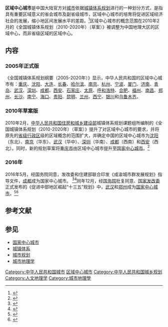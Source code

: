 {{Infobox subdivision type
| name=      区域中心城市
| alt_name=  
| alt_name1=  
| alt_name2=  
| alt_name3=  
| alt_name4=  
      
| map=              [[File:Map_of_National_central_cities_in_the_People's_Republic_of_China.png|255px]] 
| category= [[城镇体系规划|城镇体系规划]]等级
| territory=  {{PRC}}
| upper_unit=  [[国家中心城市|国家中心城市]]
       
| start_date=  2005年
| legislation_begin= 《全国城镇体系规划（2010-2020年）草案》
| current_number=    6个
| number_date=       2010
| subdivision=
 }}
'''区域中心城市'''是中国大陆官方对[[城市|城市]]依据[[城镇体系规划|城镇体系规划]]进行的一种划分方式，是指具有重要区域意义的省会城市及副省级城市，区域中心城市的培育将促进区域经济社会的发展，缩小地区间发展水平的差距。<ref name="规划纲要">{{cite book | title=《全国城镇体系规划纲要（2005-2020年）》 | author=[[中华人民共和国建设部|中华人民共和国建设部]] | location=北京 | language=zh-cn | year=2005年}}</ref>区域中心城市的概念范围在2010年2月的《全国城镇体系规划（2010-2020年）（草案）》被调整为中国地理大区的区域中心，而非省级区域的区域中心。

== 内容 ==
=== 2005年正式版 ===
《全国城镇体系规划纲要（2005-2020年）》显示，中华人民共和国的区域中心城市有：[[重庆主城区|重庆]]、[[沈阳|沈阳]]、[[大连|大连]]、[[长春|长春]]、[[哈尔滨|哈尔滨]]、[[南京|南京]]、[[杭州|杭州]]、[[宁波|宁波]]、[[厦门|厦门]]、[[济南|济南]]、[[青岛|青岛]]、[[武汉|武汉]]、[[深圳|深圳]]、[[成都|成都]]、[[西安|西安]]、[[石家庄|石家庄]]、[[太原|太原]]、[[呼和浩特|呼和浩特]]、[[合肥|合肥]]、[[福州|福州]]、[[南昌|南昌]]、[[郑州|郑州]]、[[长沙|长沙]]、[[南宁|南宁]]、[[海口|海口]]、[[贵阳|贵阳]]、[[昆明|昆明]]、[[兰州|兰州]]、[[西宁|西宁]]、[[银川|银川]]和[[乌鲁木齐|乌鲁木齐]]。

=== 2010年草案版 ===
2010年2月，[[中华人民共和国住房和城乡建设部|中华人民共和国住房和城乡建设部]]城镇体系规划课题组所编制的《全国城镇体系规划（2010-2020年）（草案）》提升了对区域中心城市的要求，并将原先的[[省级行政区|省级行政区]]级的区域概念的范围扩大，并确定中国的区域中心城市为[[沈阳|沈阳]]（东北）、[[南京|南京]]（华东）、[[武汉|武汉]]（华中）、[[深圳|深圳]]（华南）、[[成都|成都]]（西南）和[[西安|西安]]（西北）。同时，新的规划草案将[[重庆市|重庆市]]由区域中心城市提升至[[国家中心城市|国家中心城市]]。<ref>{{cite web | url=http://news.163.com/10/0208/10/5V09SGAS000125LI.html | title=重庆跻身中国五大中心城市 2009年GDP超6500亿 | publisher=网易 | accessdate=August 21, 2011 | archive-url=https://web.archive.org/web/20151208045450/http://news.163.com/10/0208/10/5V09SGAS000125LI.html | archive-date=2015-12-08 | dead-url=yes }}</ref>

=== 2016年 ===
2016年5月，经国务院同意，发改委和住建部联合印发《成渝城市群发展规划》指导文件，[[成都|成都]]成为国家中心城市。 <ref>{{cite |url =http://www.ndrc.gov.cn/zcfb/zcfbtz/201605/t20160504_800779.html |title =国家发展改革委 住房城乡建设部关于印发成渝城市群发展规划的通知 |publisher =国家发展改革委住房城乡建设部 |date =2016-04-27 |access-date =2016-09-20 |archive-url =https://web.archive.org/web/20160917040631/http://www.ndrc.gov.cn/zcfb/zcfbtz/201605/t20160504_800779.html |archive-date =2016-09-17 |dead-url =yes }}</ref><ref>{{cite |url=http://www.sc.xinhuanet.com/content/2016-09/18/c_1119574425.htm |title=从成都等六大国家中心城市定位 看中国顶尖城市格局 |date=2016-09-18 |access-date=2016-09-20 |archive-url=https://web.archive.org/web/20161117201459/http://www.sc.xinhuanet.com/content/2016-09/18/c_1119574425.htm |archive-date=2016-11-17 |dead-url=yes }}</ref>同年12月，经[[中华人民共和国国务院|国务院]]批复同意、[[国家发改委|国家发改委]]正式发布的《促进中部地区崛起“十三五”规划》中，[[武汉|武汉]]和[[郑州|郑州]]成为[[国家中心城市|国家中心城市]]。<ref>{{cite web |url=http://www.china.com.cn/news/2016-12/27/content_39993690.htm |language= |title=国务院中部崛起规划：这俩城市将成国家中心城市 |publisher=中国网 |date=2016年12月27日 |accessdate= |archive-date=2016年12月30日 |archive-url=https://web.archive.org/web/20161230030745/http://www.china.com.cn/news/2016-12/27/content_39993690.htm |dead-url=no }}</ref><ref>{{cite web |url=http://finance.qq.com/a/20161228/004890.htm |language= |title=中部崛起新五年：武汉、郑州入选国家中心城市 |publisher=腾讯网 |date=2016年12月28日 |accessdate= |deadurl=yes |archiveurl=https://web.archive.org/web/20170116193921/http://finance.qq.com/a/20161228/004890.htm |archivedate=2017年1月16日 }}</ref>

== 参考文献 ==
{{Reflist|30em}}

== 参见 ==
{{Portal box|中华人民共和国}}
*[[国家中心城市|国家中心城市]]
*[[城镇体系|城镇体系]]
*[[城市规划|城市规划]]
*[[城市地理学|城市地理学]]

{{中华人民共和国中心城市}}
{{中华人民共和国行政区划}}
{{中华人民共和国城市称号}}

[[Category:中华人民共和国城市|Category:中华人民共和国城市]]
[[Category:区域中心城市|]]
[[Category:中华人民共和国城乡规划|Category:中华人民共和国城乡规划]]
[[Category:人文地理学|Category:人文地理学]]
[[Category:城市地理學|Category:城市地理學]]